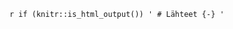 `r if (knitr::is_html_output()) '
# Lähteet {-}
'`

\begin{comment}
\begin{thebibliography}{99}
\bibitem{Cappe2007} Cappé, O., Godsill, S. J., Moulines, E., 2007. An Overview of Existing Methods and Recent Advances in Sequential Monte Carlo. \textit{Proceedings of the IEEE}, Vol 95, No 5, 899\textendash 924.
\bibitem{Crisan2014} Crisan, D. 2014. The stochastic filtering problem: A brief historical account. \textit{Journal of Applied Probability}, Vol 51(A), 13\textendash 22.
\bibitem{Crisan2000} Crisan, D., Doucet, A. 2000. \textit{Convergence of Sequential Monte Carlo Methods}. 
\bibitem{Crisan2002} Crisan, D., Doucet, A. 2002. A survey of convergence results on particle filtering methods for practitioners. \textit{IEEE Transactions on Signal Processing}, Vol 50, No 3, 736\textendash 746.
\bibitem{Davidson2010} Davidson, P., Collin J., Takala J. 2010, Application of particle filters for indoor positioning using floor plans. \textit{2010 Ubiquitous Positioning Indoor Navigation and Location Based Service}, 1\textendash 4.
\bibitem{DelMoral1996} Del Moral, P. 1997. Nonlinear filtering: Interacting particle resolution. \textit{Markov Processes and Related Fields}, Vol 2, No 4, 555\textendash 580.
\bibitem{Gordon1993} Gordon, N.J., Salmond, D.H., Smith A.F.M. 1993. Novel approach to
nonlinear/non-Gaussian Bayesian state estimation. \textit{IEE Proc. F, Radar Signal Process}, Vol 140, No 2, 107\textendash 113.
\bibitem{Grewal2010} Grewal, M.S., Andrews, A.P. 2010. Applications of Kalman Filtering in Aerospace 1960 to the Present [Historical Perspectives]. \textit{IEEE Control Systems Magazine}, Vol 30, No 3, 69\textendash 78.
\bibitem{LiuChen1998} Liu, J., Chen, R. 1998. Sequential Monte Carlo Methods for Dynamic Systems. \textit{Journal of the American Statistical Association}, Vol 93, No 443, 1032\textendash 1044.
\bibitem{Munoz2009} Munoz, D., Enriquez-Caldera, R., Vargas, C., Bouchereau Lara, F. 2009. \textit{Position Location Techniques and Applications}. Elsevier.
\bibitem{Pierlot2011} Pierlot, V., Urbin-Choffray M., Van Droogenbroeck, M. 2011. A New Three Object Triangulation Algorithm Based on the Power Center of Three Circles. \textit{Research and Education in Robotics - EUROBOT 2011}, 248\textendash 262. Springer.
\end{thebibliography}
\end{comment}